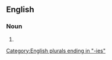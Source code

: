 ==English==

===Noun===
{{head|en|noun plural form}}

# {{plural of|gratuity|lang=en}}

[[Category:English plurals ending in "-ies"]]